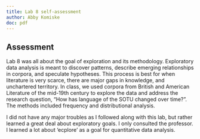 ```yaml
---
title: Lab 8 self-assessment 
author: Abby Komiske 
doc: pdf
--- 
```


## Assessment 

Lab 8 was all about the goal of exploration and its methodology. Exploratory data analysis is meant to discover patterns, describe emerging relationships in corpora, and speculate hypotheses. This process is best for when literature is very scarce, there are major gaps in knowledge, and unchartered territory. In class, we used corpora from British and American Literature of the mid-19th century to explore the data and address the research question, “How has language of the SOTU changed over time?”. The methods included frequency and distributional analysis. 

I did not have any major troubles as I followed along with this lab, but rather learned a great deal about exploratory goals. I only consulted the professor. I learned a lot about 'ecplore' as a goal for quantitative data analysis. 

